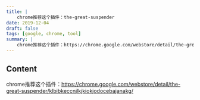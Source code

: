 ```yaml
---
title: |
    chrome推荐这个插件：the-great-suspender
date: 2019-12-04
draft: false
tags: [google, chrome, tool]
summary: |
    chrome推荐这个插件：https://chrome.google.com/webstore/detail/the-great-suspender/klbibkeccnjlkjkiokjodocebajanakg/
---
```


## Content

chrome推荐这个插件：https://chrome.google.com/webstore/detail/the-great-suspender/klbibkeccnjlkjkiokjodocebajanakg/
